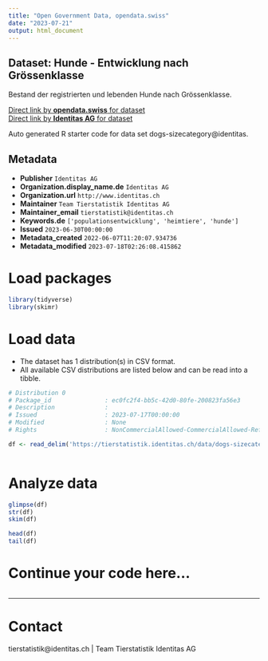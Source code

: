 ```yaml
---
title: "Open Government Data, opendata.swiss"
date: "2023-07-21"
output: html_document
---
```


## Dataset: Hunde - Entwicklung nach Grössenklasse

Bestand der registrierten und lebenden Hunde nach Grössenklasse.

[Direct link by **opendata.swiss** for dataset](https://opendata.swiss/de/dataset/hunde-entwicklung-nach-grossenklasse)<br>
[Direct link by **Identitas AG** for dataset](https://tierstatistik.identitas.ch/)

Auto generated R starter code for data set dogs-sizecategory@identitas.

## Metadata

- **Publisher** `Identitas AG`
- **Organization.display_name.de** `Identitas AG`
- **Organization.url** `http://www.identitas.ch`
- **Maintainer** `Team Tierstatistik Identitas AG`
- **Maintainer_email** `tierstatistik@identitas.ch`
- **Keywords.de** `['populationsentwicklung', 'heimtiere', 'hunde']`
- **Issued** `2023-06-30T00:00:00`
- **Metadata_created** `2022-06-07T11:20:07.934736`
- **Metadata_modified** `2023-07-18T02:26:08.415862`


# Load packages

```r

library(tidyverse)
library(skimr)

```

# Load data

-   The dataset has 1 distribution(s) in CSV format.
-   All available CSV distributions are listed below and can be read into a tibble.

```r

# Distribution 0
# Package_id               : ec0fc2f4-bb5c-42d0-80fe-200823fa56e3
# Description              : 
# Issued                   : 2023-07-17T00:00:00
# Modified                 : None
# Rights                   : NonCommercialAllowed-CommercialAllowed-ReferenceRequired

df <- read_delim('https://tierstatistik.identitas.ch/data/dogs-sizecategory.csv')



```

# Analyze data

```r

glimpse(df)
str(df)
skim(df)

head(df)
tail(df)

```

# Continue your code here...

```r

```

------------------------------------------------------------------------

# Contact

tierstatistik@identitas.ch | Team Tierstatistik Identitas AG
